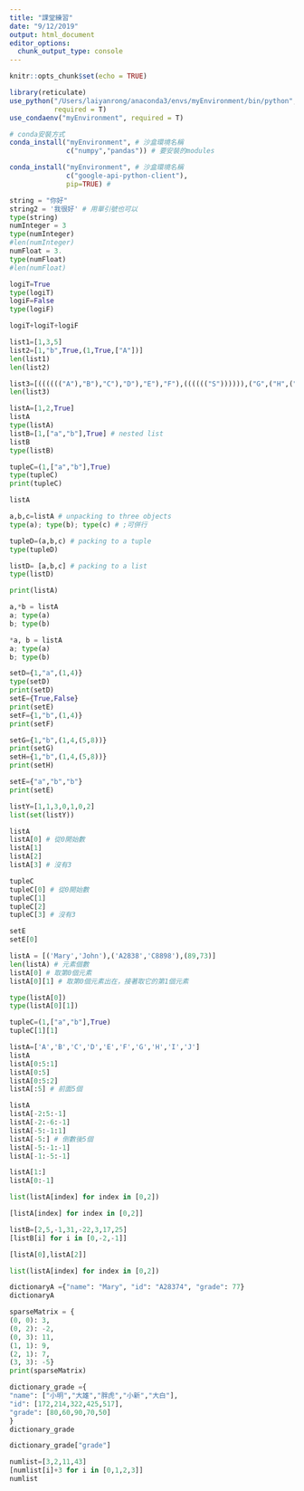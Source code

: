 ```yaml
---
title: "課堂練習"
date: "9/12/2019"
output: html_document
editor_options: 
  chunk_output_type: console
---
```


```r
knitr::opts_chunk$set(echo = TRUE)

library(reticulate)
use_python("/Users/laiyanrong/anaconda3/envs/myEnvironment/bin/python",
           required = T)
use_condaenv("myEnvironment", required = T)
```

```r
# conda安裝方式
conda_install("myEnvironment", # 沙盒環境名稱
              c("numpy","pandas")) # 要安裝的modules
```

```r
conda_install("myEnvironment", # 沙盒環境名稱
              c("google-api-python-client"),
              pip=TRUE) # 
```

```python
string = "你好"
string2 = '我很好' # 用單引號也可以
type(string)
numInteger = 3
type(numInteger)
#len(numInteger)
numFloat = 3.
type(numFloat)
#len(numFloat)
```

```python
logiT=True
type(logiT)
logiF=False
type(logiF)
```

```python
logiT+logiT+logiF
```

```python
list1=[1,3,5]
list2=[1,"b",True,(1,True,["A"])]
len(list1)
len(list2)
```

```python
list3=[(((((("A"),"B"),"C"),"D"),"E"),"F"),(((((("S")))))),("G",("H",("I",("J",("K",("L"))))))]
len(list3)
```

```python
listA=[1,2,True]
listA
type(listA)
listB=[1,["a","b"],True] # nested list
listB
type(listB)
```

```python
tupleC=(1,["a","b"],True)
type(tupleC)
print(tupleC)
```


```python
listA

a,b,c=listA # unpacking to three objects
type(a); type(b); type(c) # ;可併行

tupleD=(a,b,c) # packing to a tuple
type(tupleD)

listD= [a,b,c] # packing to a list
type(listD)
```

```python
print(listA)

a,*b = listA
a; type(a)
b; type(b)

*a, b = listA
a; type(a)
b; type(b)
```

```python
setD={1,"a",(1,4)}
type(setD)
print(setD)
setE={True,False}
print(setE)
setF={1,"b",(1,4)}
print(setF)
```

```python
setG={1,"b",(1,4,(5,8))}
print(setG)
setH={1,"b",(1,4,(5,8))}
print(setH)
```

```python
setE={"a","b","b"}
print(setE)
```

```python
listY=[1,1,3,0,1,0,2]
list(set(listY))
```

```python
listA
listA[0] # 從0開始數
listA[1]
listA[2]
listA[3] # 沒有3
```

```python
tupleC
tupleC[0] # 從0開始數
tupleC[1]
tupleC[2]
tupleC[3] # 沒有3
```

```python
setE
setE[0]
```

```python
listA = [('Mary','John'),('A2838','C8898'),(89,73)]
len(listA) # 元素個數
listA[0] # 取第0個元素
listA[0][1] # 取第0個元素出在，接著取它的第1個元素

type(listA[0])
type(listA[0][1])
```

```python
tupleC=(1,["a","b"],True)
tupleC[1][1]
```

```python
listA=['A','B','C','D','E','F','G','H','I','J']
listA
listA[0:5:1]
listA[0:5]
listA[0:5:2]
listA[:5] # 前面5個
```

```python
listA
listA[-2:5:-1]
listA[-2:-6:-1]
listA[-5:-1:1]
listA[-5:] # 倒數後5個
listA[-5:-1:-1]
listA[-1:-5:-1]
```

```python
listA[1:]
listA[0:-1]
```

```python
list(listA[index] for index in [0,2])
```

```python
[listA[index] for index in [0,2]]
```

```python
listB=[2,5,-1,31,-22,3,17,25]
[listB[i] for i in [0,-2,-1]]
```

```python
[listA[0],listA[2]]
```

```python
list(listA[index] for index in [0,2])
```

```python
dictionaryA ={"name": "Mary", "id": "A28374", "grade": 77}
dictionaryA
```

```python
sparseMatrix = {
(0, 0): 3, 
(0, 2): -2, 
(0, 3): 11,
(1, 1): 9, 
(2, 1): 7, 
(3, 3): -5}
print(sparseMatrix)
```

```python
dictionary_grade ={
"name": ["小明","大雄","胖虎","小新","大白"], 
"id": [172,214,322,425,517], 
"grade": [80,60,90,70,50]
}
dictionary_grade
```

```python
dictionary_grade["grade"]
```

```python
numlist=[3,2,11,43]
[numlist[i]+3 for i in [0,1,2,3]]
numlist
```

```python

```

